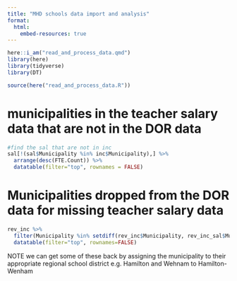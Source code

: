 ```yaml
---
title: "MHD schools data import and analysis"
format: 
  html:
    embed-resources: true
---
```



```r
here::i_am("read_and_process_data.qmd")
library(here)
library(tidyverse)
library(DT)
```

```r
source(here("read_and_process_data.R"))
```


# municipalities in the teacher salary data that are not in the DOR data
```r
#find the sal that are not in inc
sal[!(sal$Municipality %in% inc$Municipality),] %>%
  arrange(desc(FTE.Count)) %>%
  datatable(filter="top", rownames = FALSE)
```


# Municipalities dropped from the DOR data for missing teacher salary data
```r
rev_inc %>%
  filter(Municipality %in% setdiff(rev_inc$Municipality, rev_inc_sal$Municipality)) %>%
  datatable(filter="top", rownames=FALSE)
```

NOTE we can get some of these back by assigning the municipality to their 
appropriate regional school district e.g. Hamilton and Wehnam to Hamilton-Wenham